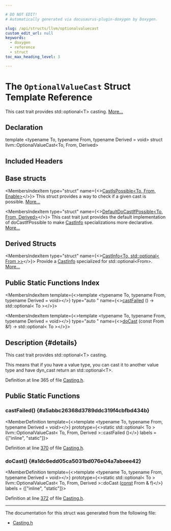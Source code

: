 ```yaml
---

# DO NOT EDIT!
# Automatically generated via docusaurus-plugin-doxygen by Doxygen.

slug: /api/structs/llvm/optionalvaluecast
custom_edit_url: null
keywords:
  - doxygen
  - reference
  - struct
toc_max_heading_level: 3

---
```





# The `OptionalValueCast` Struct Template Reference

<DoxygenPage pluginConfig={pluginConfig}>

This cast trait provides std::optional&lt;T&gt; casting. <a href="#details">More...</a>

## Declaration

<CodeBlock>template &lt;typename To, typename From, typename Derived = void&gt;
struct llvm::OptionalValueCast&lt;To, From, Derived&gt;</CodeBlock>

## Included Headers

<IncludesList>
<IncludesListItem
  filePath="llvm/Support/Casting.h"
  permalink="/docs/api/files/include/include/llvm/include/llvm/support/casting-h"
  isLocal="true" />
</IncludesList>

## Base structs

<MembersIndex>

<MembersIndexItem
  type="struct"
  name={<><a href="/docs/api/structs/llvm/castispossible">CastIsPossible&lt;To, From, Enable&gt;</a></>}>
This struct provides a way to check if a given cast is possible. <a href="/docs/api/structs/llvm/castispossible/#details">More...</a>
</MembersIndexItem>

<MembersIndexItem
  type="struct"
  name={<><a href="/docs/api/structs/llvm/defaultdocastifpossible">DefaultDoCastIfPossible&lt;To, From, Derived&gt;</a></>}>
This cast trait just provides the default implementation of doCastIfPossible to make <a href="/docs/api/structs/llvm/castinfo">CastInfo</a> specializations more declarative. <a href="/docs/api/structs/llvm/defaultdocastifpossible/#details">More...</a>
</MembersIndexItem>

</MembersIndex>

## Derived Structs

<MembersIndex>

<MembersIndexItem
  type="struct"
  name={<><a href="/docs/api/structs/llvm/castinfo-fcd04a3d95f6e1076ef5bc0f18164344">CastInfo&lt;To, std::optional&lt; From &gt;&gt;</a></>}>
Provide a <a href="/docs/api/structs/llvm/castinfo">CastInfo</a> specialized for std::optional&lt;From&gt;. <a href="/docs/api/structs/llvm/castinfo-fcd04a3d95f6e1076ef5bc0f18164344/#details">More...</a>
</MembersIndexItem>

</MembersIndex>

## Public Static Functions Index

<MembersIndex>

<MembersIndexItem
  template={<>template &lt;typename To, typename From, typename Derived = void&gt;</>}
  type="auto "
  name={<><a href="#a5abbc26368d3789ddc319f4cbfbd434b">castFailed</a> () -&gt; std::optional&lt; To &gt;</>}>
</MembersIndexItem>

<MembersIndexItem
  template={<>template &lt;typename To, typename From, typename Derived = void&gt;</>}
  type="auto "
  name={<><a href="#a1dc6edd05ca5031bd076e04a7abeee42">doCast</a> (const From &amp;f) -&gt; std::optional&lt; To &gt;</>}>
</MembersIndexItem>

</MembersIndex>

## Description {#details}

This cast trait provides std::optional&lt;T&gt; casting.

This means that if you have a value type, you can cast it to another value type and have dyn&#95;cast return an std::optional&lt;T&gt;.

Definition at line 365 of file <a href="/docs/api/files/include/include/llvm/include/llvm/support/casting-h">Casting.h</a>.

<SectionDefinition>

## Public Static Functions

### castFailed() {#a5abbc26368d3789ddc319f4cbfbd434b}

<MemberDefinition
  template={<>template &lt;typename To, typename From, typename Derived = void&gt;</>}
  prototype={<>static std::optional&lt; To &gt; llvm::OptionalValueCast&lt; To, From, Derived &gt;::castFailed ()</>}
  labels = {["inline", "static"]}>

Definition at line <a href="/docs/api/files/include/include/llvm/include/llvm/support/casting-h/#l00370">370</a> of file <a href="/docs/api/files/include/include/llvm/include/llvm/support/casting-h">Casting.h</a>.
</MemberDefinition>

### doCast() {#a1dc6edd05ca5031bd076e04a7abeee42}

<MemberDefinition
  template={<>template &lt;typename To, typename From, typename Derived = void&gt;</>}
  prototype={<>static std::optional&lt; To &gt; llvm::OptionalValueCast&lt; To, From, Derived &gt;::doCast (<a href="/docs/api/files/lib/lib/target/lib/target/aarch64/aarch64promoteconstant-cpp/#a90f8350fecae261c25be85d38b451bff">const</a> From &amp; f)</>}
  labels = {["inline", "static"]}>

Definition at line <a href="/docs/api/files/include/include/llvm/include/llvm/support/casting-h/#l00372">372</a> of file <a href="/docs/api/files/include/include/llvm/include/llvm/support/casting-h">Casting.h</a>.
</MemberDefinition>

</SectionDefinition>

<hr/>

The documentation for this struct was generated from the following file:

<ul>
<li><a href="/docs/api/files/include/include/llvm/include/llvm/support/casting-h">Casting.h</a></li>
</ul>

</DoxygenPage>
